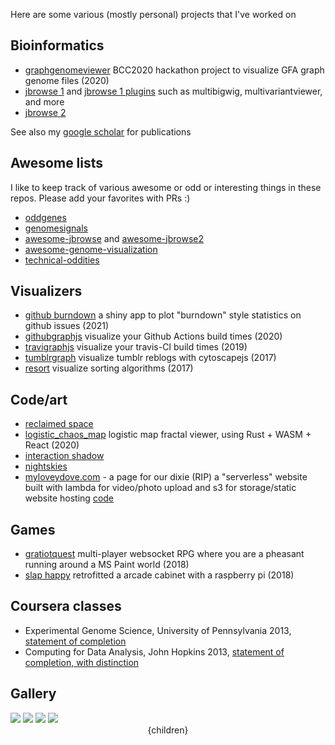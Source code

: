 


Here are some various (mostly personal) projects that I've worked on




## Bioinformatics

- [graphgenomeviewer](https://cmdcolin.github.io/graphgenomeviewer) BCC2020 hackathon project to visualize GFA graph genome files (2020)
- [jbrowse 1](https://github.com/gmod/jbrowse) and [jbrowse 1 plugins](https://gmod.github.io/jbrowse-registry) such as multibigwig, multivariantviewer, and more
- [jbrowse 2](https://github.com/gmod/jbrowse-components) 

See also my [google scholar](https://scholar.google.com/citations?view_op=list_works&hl=en&user=--FwzsgAAAAJ) for publications

## Awesome lists

I like to keep track of various awesome or odd or interesting things in these
repos. Please add your favorites with PRs :)

- [oddgenes](https://github.com/cmdcolin/oddgenes)
- [genomesignals](https://github.com/cmdcolin/genomesignals)
- [awesome-jbrowse](https://github.com/cmdcolin/awesome-jbrowse) and [awesome-jbrowse2](https://github.com/cmdcolin/awesome-jbrowse2)
- [awesome-genome-visualization](https://github.com/cmdcolin/awesome-genome-visualization)
- [technical-oddities](https://github.com/cmdcolin/technical_oddities)


## Visualizers

- [github burndown](https://colindiesh.shinyapps.io/github_burndown/) a shiny app to plot "burndown" style statistics on github issues (2021)
- [githubgraphjs](https://cmdcolin.github.io/githubgraphjs) visualize your Github Actions build times (2020)
- [travigraphjs](https://cmdcolin.github.io/travigraphjs) visualize your travis-CI build times (2019)
- [tumblrgraph](http://cmdcolin.github.io/tumblrgraph2/) visualize tumblr reblogs with cytoscapejs (2017)
- [resort](https://cmdcolin.github.io/resort/qs.html) visualize sorting algorithms (2017)

## Code/art

- [reclaimed space](https://cmdcolin.github.io/reclaimedspace/)
- [logistic_chaos_map](https://cmdcolin.github.io/logistic_chaos_map/) logistic map fractal viewer, using Rust + WASM + React (2020)
- [interaction shadow](https://cmdcolin.github.io/interaction_shadow/)
- [nightskies](https://cmdcolin.github.io/nightskies/)
- [myloveydove.com](https://myloveydove.com) - a page for our dixie (RIP) a "serverless" website built with lambda for video/photo upload and s3 for storage/static website hosting [code](https://github.com/cmdcolin/aws_serverless_photo_gallery)

## Games

- [gratiotquest](https://github.com/vastholdings/gratiotquest) multi-player websocket RPG where you are a pheasant running around a MS Paint world (2018)
- [slap happy](https://github.com/cmdcolin/slaphappy) retrofitted a arcade cabinet with a raspberry pi (2018)


## Coursera classes

- Experimental Genome Science, University of Pennsylvania 2013, [statement of completion](genomesci.pdf)
- Computing for Data Analysis, John Hopkins 2013, [statement of completion, with distinction](compdata.pdf)

## Gallery

<img src="mafviewer.png" width={400}/>
<img src="gwasviewer.png" width={400}/>
<img src="tumblrgraph.png" width={400}/>
<img src="ontograph.png" width={400}/>

  <Head>
    <title>Misc scribblings - Projects</title>
  </Head>
  <Layout>
    <Container>
      <Header/>
      {children}
    </Container>
  </Layout>
</>



